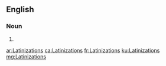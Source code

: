 ==English==

===Noun===
{{head|en|noun plural form}}

# {{plural of|Latinization|lang=en}}

[[ar:Latinizations]]
[[ca:Latinizations]]
[[fr:Latinizations]]
[[ku:Latinizations]]
[[mg:Latinizations]]